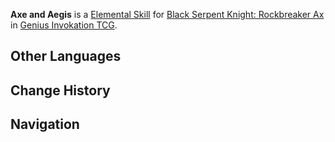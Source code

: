 {{Genius Invokation TCG Skill Infobox
|image      = Axe and Aegis Character Card Skill.png
|type       = Elemental Skill
|character  = Black Serpent Knight: Rockbreaker Ax
|element    = 
|effect     = Deals '''Physical DMG'''.
|order      = 1
}}
'''Axe and Aegis''' is a [[Character Card Elemental Skill|Elemental Skill]] for [[Black Serpent Knight: Rockbreaker Ax (Character Card)|Black Serpent Knight: Rockbreaker Ax]] in [[Genius Invokation TCG]].

==Other Languages==
{{Other Languages
|en       = Axe and Aegis
|zhs      = 斧盾震击
|zhs_rm   = Fǔ Dùn Zhènjī
|zht      = 斧盾震擊
|zht_rm   = Fǔ Dùn Zhènjī
|zh_tl    = Shocking Strike of Axe and Shield
|ja       = 震盾の斧
|ja_rm    = 
|ja_tl    = 
|ko       = 도끼 방패 강타
|ko_tl    = 
|es       = Hacha y escudo
|es_tl    = Axe and Shield
|fr       = Choc de hache et de bouclier
|fr_tl    = Shock of Axe and Shield
|ru       = Топор и щит
|ru_tl    = 
|th       = Axe and Aegis
|vi       = Vung Rìu Quật Khiên
|vi_tl    = 
|de       = Axt und Ägis
|de_tl    = Axe and Aegis
|id       = Axe and Aegis
|pt       = Machado e Égide
|pt_tl    = 
|tr       = Balta ve Kalkan
|tr_tl    = 
|it       = Ascia e scudo
|it_tl    = 
}}

==Change History==
{{Change History|5.4}}

==Navigation==
{{Genius Invokation TCG Skill Navbox|Black Serpent Knight: Rockbreaker Ax}}